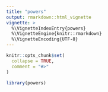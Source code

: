 ```yaml
---
title: "powers"
output: rmarkdown::html_vignette
vignette: >
  %\VignetteIndexEntry{powers}
  %\VignetteEngine{knitr::rmarkdown}
  %\VignetteEncoding{UTF-8}
---
```


```r
knitr::opts_chunk$set(
  collapse = TRUE,
  comment = "#>"
)
```

```r
library(powers)
```
